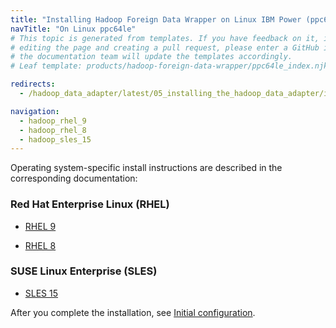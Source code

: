 ```yaml
---
title: "Installing Hadoop Foreign Data Wrapper on Linux IBM Power (ppc64le)"
navTitle: "On Linux ppc64le"
# This topic is generated from templates. If you have feedback on it, instead of
# editing the page and creating a pull request, please enter a GitHub issue and
# the documentation team will update the templates accordingly.
# Leaf template: products/hadoop-foreign-data-wrapper/ppc64le_index.njk

redirects:
  - /hadoop_data_adapter/latest/05_installing_the_hadoop_data_adapter/ibm_power_ppc64le/

navigation:
  - hadoop_rhel_9
  - hadoop_rhel_8
  - hadoop_sles_15
---
```


Operating system-specific install instructions are described in the corresponding documentation:

### Red Hat Enterprise Linux (RHEL)

- [RHEL 9](hadoop_rhel_9)

- [RHEL 8](hadoop_rhel_8)

### SUSE Linux Enterprise (SLES)

- [SLES 15](hadoop_sles_15)

After you complete the installation, see [Initial configuration](../../configuring).
